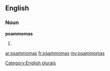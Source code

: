 ==English==

===Noun===
'''psammomas'''

# {{plural of|[[psammoma]]}}

[[Category:English plurals]]

[[ar:psammomas]]
[[fr:psammomas]]
[[my:psammomas]]